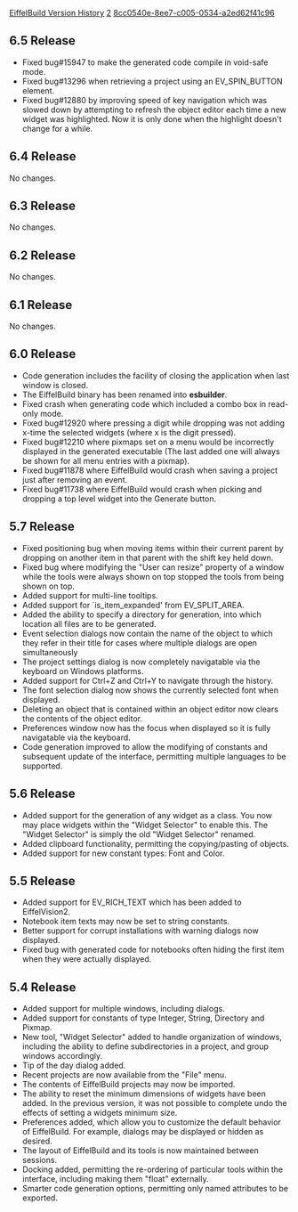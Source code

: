 [[Property:title|EiffelBuild Version History]]
[[Property:weight|2]]
[[Property:uuid|8cc0540e-8ee7-c005-0534-a2ed62f41c96]]
==6.5 Release==
* Fixed bug#15947 to make the generated code compile in void-safe mode.
* Fixed bug#13296 when retrieving a project using an EV_SPIN_BUTTON element.
* Fixed bug#12880 by improving speed of key navigation which was slowed down by attempting to refresh the object editor each time a new widget was highlighted. Now it is only done when the highlight doesn't change for a while.

==6.4 Release==
No changes.

==6.3 Release==
No changes.

==6.2 Release==
No changes.

==6.1 Release==
No changes.

==6.0 Release==
* Code generation includes the facility of closing the application when last window is closed.
* The EiffelBuild binary has been renamed into '''esbuilder'''.
* Fixed crash when generating code which included a combo box in read-only mode.
* Fixed bug#12920 where pressing a digit while dropping was not adding x-time the selected widgets (where x is the digit pressed).
* Fixed bug#12210 where pixmaps set on a menu would be incorrectly displayed in the generated executable (The last added one will always be shown for all menu entries with a pixmap).
* Fixed bug#11878 where EiffelBuild would crash when saving a project just after removing an event.
* Fixed bug#11738 where EiffelBuild would crash when picking and dropping a top level widget into the Generate button.

==5.7 Release==
* Fixed positioning bug when moving items within their current parent by dropping on another item in that parent with the shift key held down.
* Fixed bug where modifying the "User can resize" property of a window while the tools were always shown on top stopped the tools from being shown on top.
* Added support for multi-line tooltips.
* Added support for `is_item_expanded' from EV_SPLIT_AREA.
* Added the ability to specify a directory for generation, into which location all files are to be generated.
* Event selection dialogs now contain the name of the object to which they refer in their title for cases where multiple dialogs are open simultaneously
* The project settings dialog is now completely navigatable via the keyboard on Windows platforms.
* Added support for Ctrl+Z and Ctrl+Y to navigate through the history.
* The font selection dialog now shows the currently selected font when displayed.
* Deleting an object that is contained within an object editor now clears the contents of the object editor.
* Preferences window now has the focus when displayed so it is fully navigatable via the keyboard.
* Code generation improved to allow the modifying of constants and subsequent update of the interface, permitting multiple languages to be supported.

==5.6 Release==
* Added support for the generation of any widget as a class. You now may place widgets within the "Widget Selector" to enable this. The "Widget Selector" is simply the old "Widget Selector" renamed.
* Added clipboard functionality, permitting the copying/pasting of objects.
* Added support for new constant types: Font and Color.

==5.5 Release==
* Added support for EV_RICH_TEXT which has been added to EiffelVision2.
* Notebook item texts may now be set to string constants.
* Better support for corrupt installations with warning dialogs now displayed.
* Fixed bug with generated code for notebooks often hiding the first item when they were actually displayed.

==5.4 Release==
* Added support for multiple windows, including dialogs.
* Added support for constants of type Integer, String, Directory and Pixmap.
* New tool, "Widget Selector" added to handle organization of windows, including the ability to define subdirectories in a project, and group windows accordingly.
* Tip of the day dialog added.
* Recent projects are now available from the "File" menu.
* The contents of EiffelBuild projects may now be imported.
* The ability to reset the minimum dimensions of widgets have been added. In the previous version, it was not possible to complete undo the effects of setting a widgets minimum size.
* Preferences added, which allow you to customize the default behavior of EiffelBuild. For example, dialogs may be displayed or hidden as desired.
* The layout of EiffelBuild and its tools is now maintained between sessions.
* Docking added, permitting the re-ordering of particular tools within the interface, including making them "float" externally.
* Smarter code generation options, permitting only named attributes to be exported.




